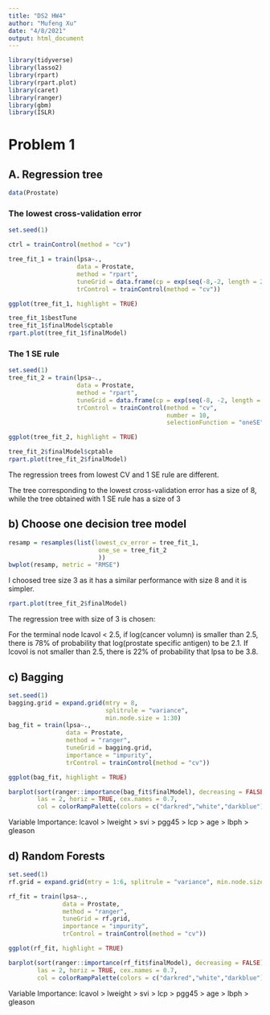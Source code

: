 ```yaml
---
title: "DS2 HW4"
author: "Mufeng Xu"
date: "4/8/2021"
output: html_document
---
```

```r
library(tidyverse)
library(lasso2)
library(rpart)
library(rpart.plot)
library(caret)
library(ranger)
library(gbm)
library(ISLR)
```

# Problem 1

## A. Regression tree

```r
data(Prostate)
```

### The lowest cross-validation error 

```r
set.seed(1)

ctrl = trainControl(method = "cv")

tree_fit_1 = train(lpsa~.,
                   data = Prostate,
                   method = "rpart",
                   tuneGrid = data.frame(cp = exp(seq(-8,-2, length = 20))),
                   trControl = trainControl(method = "cv"))

ggplot(tree_fit_1, highlight = TRUE)

tree_fit_1$bestTune
tree_fit_1$finalModel$cptable
rpart.plot(tree_fit_1$finalModel)
```

### The 1 SE rule

```r
set.seed(1) 
tree_fit_2 = train(lpsa~.,
                   data = Prostate,
                   method = "rpart",
                   tuneGrid = data.frame(cp = exp(seq(-8, -2, length = 20))),
                   trControl = trainControl(method = "cv",
                                            number = 10,
                                            selectionFunction = "oneSE"))

ggplot(tree_fit_2, highlight = TRUE)

tree_fit_2$finalModel$cptable
rpart.plot(tree_fit_2$finalModel)
```

The regression trees from lowest CV and 1 SE rule are different.

The tree corresponding to the lowest cross-validation error has a size of 8, while the tree obtained with 1 SE rule has a size of 3

## b) Choose one decision tree model

```r
resamp = resamples(list(lowest_cv_error = tree_fit_1, 
                         one_se = tree_fit_2
                         ))
bwplot(resamp, metric = "RMSE")
```

I choosed tree size 3 as it has a similar performance with size 8 and it is simpler.

```r
rpart.plot(tree_fit_2$finalModel)
```

The regression tree with size of 3 is chosen: 

For the terminal node lcavol < 2.5, if log(cancer volumn) is smaller than 2.5, there is 78% of probability that log(prostate specific antigen) to be 2.1. If lcovol is not smaller than 2.5, there is 22% of probability that lpsa to be 3.8.

## c) Bagging

```r
set.seed(1)
bagging.grid = expand.grid(mtry = 8,
                           splitrule = "variance",
                           min.node.size = 1:30)
bag_fit = train(lpsa~.,
                data = Prostate,
                method = "ranger",
                tuneGrid = bagging.grid,
                importance = "impurity",
                trControl = trainControl(method = "cv"))

ggplot(bag_fit, highlight = TRUE)

barplot(sort(ranger::importance(bag_fit$finalModel), decreasing = FALSE),
        las = 2, horiz = TRUE, cex.names = 0.7,
        col = colorRampPalette(colors = c("darkred","white","darkblue"))(19))
```

Variable Importance:
lcavol > lweight > svi > pgg45  > lcp > age > lbph > gleason

## d) Random Forests

```r
set.seed(1)
rf.grid = expand.grid(mtry = 1:6, splitrule = "variance", min.node.size = 1:30)

rf_fit = train(lpsa~.,
               data = Prostate,
               method = "ranger",
               tuneGrid = rf.grid,
               importance = "impurity",
               trControl = trainControl(method = "cv"))

ggplot(rf_fit, highlight = TRUE)

barplot(sort(ranger::importance(rf_fit$finalModel), decreasing = FALSE),
        las = 2, horiz = TRUE, cex.names = 0.7,
        col = colorRampPalette(colors = c("darkred","white","darkblue"))(19))
```

Variable Importance:
lcavol  > lweight > svi > lcp > pgg45 > age > lbph > gleason
